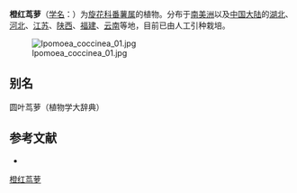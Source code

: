 {{Speciesbox
| name = 橙红茑萝
| status = 
| status_system = 
| image = The Botanical Magazine, Plate 221 (Volume 7, 1794).png
| image_width = 200px
| image_caption = 《[[柯蒂斯植物學雜誌|植物學雜誌]]》(1794)<br>''Ipomœa coccinea''
| genus = Ipomoea
| species = coccinea
| authority = ([[卡爾·林奈|L.]]) Moench
}}

'''橙红茑萝'''（[[学名|学名]]：{{lang|la|''Ipomoea coccinea''}}）为[[旋花科|旋花科]][[番薯属|番薯属]]的植物。分布于[[南美洲|南美洲]]以及[[中国大陆|中国大陆]]的[[湖北|湖北]]、[[河北|河北]]、[[江苏|江苏]]、[[陕西|陕西]]、[[福建|福建]]、[[云南|云南]]等地，目前已由人工引种栽培。

[[File:Ipomoea_coccinea_01.jpg|thumb]]

== 别名 ==
圆叶茑萝（植物学大辞典）

== 参考文献 ==
<div class="references-small">
* {{cite web| url =http://www.bioinfo.cn/db05/KmzwSpecies.php?action=view&id=4496| title =橙红茑萝| work =《中国高等植物数据库全库》| publisher =中国科学院微生物研究所| author =昆明植物研究所| accessdate =2009-02-25| deadurl =yes| archiveurl =https://web.archive.org/web/20160305105506/http://www.bioinfo.cn/db05/KmzwSpecies.php?action=view&id=4496| archivedate =2016-03-05}}
</div>
{{Taxonbar|from=Q1816980}}

[[Category:番薯属|橙红茑萝]]


{{植物小作品}}
